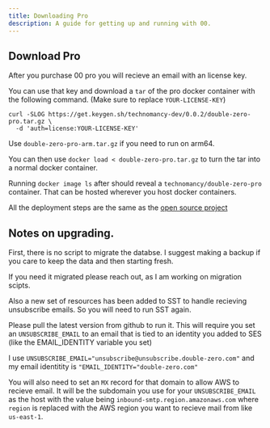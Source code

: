 ```yaml
---
title: Downloading Pro
description: A guide for getting up and running with 00.
---
```


## Download Pro

After you purchase 00 pro you will recieve an email with an license key.

You can use that key and download a `tar` of the pro docker container with the following command. (Make sure to replace `YOUR-LICENSE-KEY`)

```
curl -SLOG https://get.keygen.sh/technomancy-dev/0.0.2/double-zero-pro.tar.gz \
  -d 'auth=license:YOUR-LICENSE-KEY'
```
Use `double-zero-pro-arm.tar.gz` if you need to run on arm64.

You can then use `docker load < double-zero-pro.tar.gz` to turn the tar into a normal docker container.

Running `docker image ls` after should reveal a `technomancy/double-zero-pro` container. That can be hosted wherever you host docker containers.

All the deployment steps are the same as the [open source project](https://github.com/technomancy-dev/00)

## Notes on upgrading.

First, there is no script to migrate the databse. I suggest making a backup if you care to keep the data and then starting fresh.

If you need it migrated please reach out, as I am working on migration scipts.

Also a new set of resources has been added to SST to handle recieving unsubscribe emails. So you will need to run SST again.

Please pull the latest version from github to run it. This will require you set an `UNSUBSCRIBE_EMAIL` to an email that is tied to an identity you added to SES (like the EMAIL_IDENTITY variable you set)

I use `UNSUBSCRIBE_EMAIL="unsubscribe@unsubscribe.double-zero.com"` and my email identitity is `"EMAIL_IDENTITY="double-zero.com"`

You will also need to set an `MX` record for that domain to allow AWS to recieve email. It will be the subdomain you use for your `UNSUBSCRIBE_EMAIL` as the host with the value being `inbound-smtp.region.amazonaws.com` where `region` is replaced with the AWS region you want to recieve mail from like `us-east-1`.
